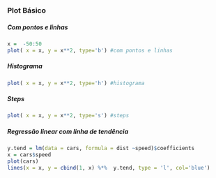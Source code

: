 ### Plot Básico

##### Com pontos e linhas
```r
x =  -50:50
plot( x = x, y = x**2, type='b') #com pontos e linhas
```

##### Histograma
```r
plot( x = x, y = x**2, type='h') #histograma
```


##### Steps
```r
plot( x = x, y = x**2, type='s') #steps
```

##### Regressão linear com linha de tendência
```r
y.tend = lm(data = cars, formula = dist ~speed)$coefficients
x = cars$speed
plot(cars)
lines(x = x, y = cbind(1, x) %*%  y.tend, type = 'l', col='blue')
```